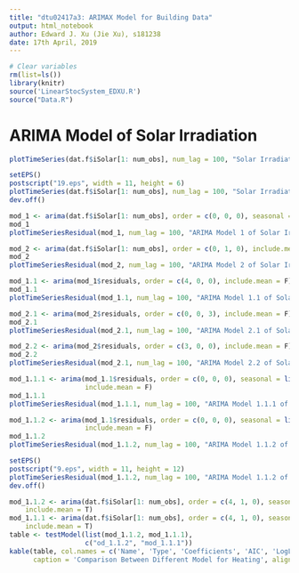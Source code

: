 ```yaml
---
title: "dtu02417a3: ARIMAX Model for Building Data"
output: html_notebook
author: Edward J. Xu (Jie Xu), s181238
date: 17th April, 2019
---
```


```r
# Clear variables
rm(list=ls())
library(knitr)
source('LinearStocSystem_EDXU.R')
source("Data.R")
```

# ARIMA Model of Solar Irradiation

```r
plotTimeSeries(dat.f$iSolar[1: num_obs], num_lag = 100, "Solar Irradiation")
```

```r
setEPS()
postscript("19.eps", width = 11, height = 6)
plotTimeSeries(dat.f$iSolar[1: num_obs], num_lag = 100, "Solar Irradiation")
dev.off()
```

```r
mod_1 <- arima(dat.f$iSolar[1: num_obs], order = c(0, 0, 0), seasonal = list(order = c(0, 0, 1), period = 48), include.mean = TRUE)
mod_1
plotTimeSeriesResidual(mod_1, num_lag = 100, "ARIMA Model 1 of Solar Irradiation")
```

```r
mod_2 <- arima(dat.f$iSolar[1: num_obs], order = c(0, 1, 0), include.mean = TRUE)
mod_2
plotTimeSeriesResidual(mod_2, num_lag = 100, "ARIMA Model 2 of Solar Irradiation")
```

```r
mod_1.1 <- arima(mod_1$residuals, order = c(4, 0, 0), include.mean = F)
mod_1.1
plotTimeSeriesResidual(mod_1.1, num_lag = 100, "ARIMA Model 1.1 of Solar Irradiation")
```

```r
mod_2.1 <- arima(mod_2$residuals, order = c(0, 0, 3), include.mean = F)
mod_2.1
plotTimeSeriesResidual(mod_2.1, num_lag = 100, "ARIMA Model 2.1 of Solar Irradiation")
```

```r
mod_2.2 <- arima(mod_2$residuals, order = c(3, 0, 0), include.mean = F)
mod_2.2
plotTimeSeriesResidual(mod_2.1, num_lag = 100, "ARIMA Model 2.2 of Solar Irradiation")
```

```r
mod_1.1.1 <- arima(mod_1.1$residuals, order = c(0, 0, 0), seasonal = list(order = c(1, 0, 0), period = 48), 
                   include.mean = F)
mod_1.1.1
plotTimeSeriesResidual(mod_1.1.1, num_lag = 100, "ARIMA Model 1.1.1 of Solar Irradiation")
```

```r
mod_1.1.2 <- arima(mod_1.1$residuals, order = c(0, 0, 0), seasonal = list(order = c(0, 0, 2), period = 48), 
                   include.mean = F)
mod_1.1.2
plotTimeSeriesResidual(mod_1.1.2, num_lag = 100, "ARIMA Model 1.1.2 of Solar Irradiation")
```

```r
setEPS()
postscript("9.eps", width = 11, height = 12)
plotTimeSeriesResidual(mod_1.1.2, num_lag = 100, "ARIMA Model 1.1.2 of Solar Irradiation")
dev.off()
```

```r
mod_1.1.2 <- arima(dat.f$iSolar[1: num_obs], order = c(4, 1, 0), seasonal = list(order = c(0, 0, 2), period = 48), 
    include.mean = T)
mod_1.1.1 <- arima(dat.f$iSolar[1: num_obs], order = c(4, 1, 0), seasonal = list(order = c(0, 0, 1), period = 48), 
    include.mean = T)
table <- testModel(list(mod_1.1.2, mod_1.1.1), 
                   c("od_1.1.2", "mod_1.1.1"))
kable(table, col.names = c('Name', 'Type', 'Coefficients', 'AIC', 'LogLikRatio Test', 'F-Dist Test'), 
      caption = 'Comparison Between Different Model for Heating', align = "l")
```



